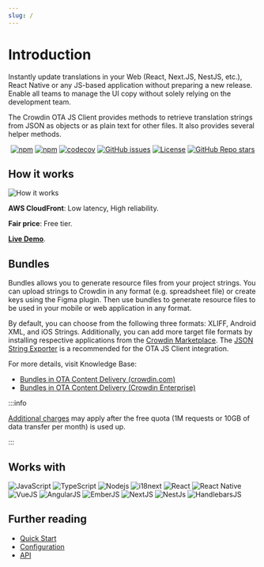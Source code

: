 ```yaml
---
slug: /
---
```


# Introduction

Instantly update translations in your Web (React, Next.JS, NestJS, etc.), React Native or any JS-based application without preparing a new release. Enable all teams to manage the UI copy without solely relying on the development team.

The Crowdin OTA JS Client provides methods to retrieve translation strings from JSON as objects or as plain text for other files. It also provides several helper methods.

<div align="center">

[![npm](https://img.shields.io/npm/v/@crowdin/ota-client?logo=npm&cacheSeconds=1800)](https://www.npmjs.com/package/@crowdin/ota-client)
[![npm](https://img.shields.io/npm/dt/@crowdin/ota-client?cacheSeconds=1800)](https://www.npmjs.com/package/@crowdin/ota-client)
[![codecov](https://codecov.io/gh/crowdin/ota-client-js/branch/main/graph/badge.svg)](https://codecov.io/gh/crowdin/ota-client-js)
[![GitHub issues](https://img.shields.io/github/issues/crowdin/ota-client-js?cacheSeconds=3600)](https://github.com/crowdin/ota-client-js/issues)
[![License](https://img.shields.io/github/license/crowdin/ota-client-js?cacheSeconds=3600)](https://github.com/crowdin/ota-client-js/blob/main/LICENSE)
[![GitHub Repo stars](https://img.shields.io/github/stars/crowdin/ota-client-js?style=social)](https://github.com/crowdin/ota-client-js/stargazers)

</div>

## How it works

![How it works](/img/scheme-how-it-works.png)

**AWS CloudFront**: Low latency, High reliability.

**Fair price**: Free tier.

[**Live Demo**](https://runkit.com/andrii-bodnar/crowdin-ota-js-client-live-demo).

## Bundles

Bundles allows you to generate resource files from your project strings. You can upload strings to Crowdin in any format (e.g. spreadsheet file) or create keys using the Figma plugin. Then use bundles to generate resource files to be used in your mobile or web application in any format.

By default, you can choose from the following three formats: XLIFF, Android XML, and iOS Strings. Additionally, you can add more target file formats by installing respective applications from the [Crowdin Marketplace](https://store.crowdin.com/tags/string-exporter). The [JSON String Exporter](https://store.crowdin.com/json-string-exporter) is a recommended for the OTA JS Client integration.

For more details, visit Knowledge Base:

- [Bundles in OTA Content Delivery (crowdin.com)](https://support.crowdin.com/bundles/#bundles-in-ota-content-delivery)
- [Bundles in OTA Content Delivery (Crowdin Enterprise)](https://support.crowdin.com/enterprise/bundles/#bundles-in-ota-content-delivery)

:::info

[Additional charges](https://crowdin.com/pricing#crowdin-pricing-addons) may apply after the free quota (1M requests or 10GB of data transfer per month) is used up.

:::

## Works with

![JavaScript](https://img.shields.io/badge/-JavaScript-yellow?logo=javascript&cacheSeconds=10000&labelColor=grey&style=flat)
![TypeScript](https://img.shields.io/badge/-TypeScript-2f74c0?logo=typescript&cacheSeconds=10000&labelColor=grey&style=flat)
![Nodejs](https://img.shields.io/badge/-Nodejs-88c24a?logo=Node.js&cacheSeconds=10000&labelColor=grey&style=flat)
![i18next](https://img.shields.io/badge/-i18next-119184?logo=i18next&cacheSeconds=10000&labelColor=grey&style=flat)
![React](https://img.shields.io/badge/-React-5ed3f3?logo=react&cacheSeconds=10000&labelColor=grey&style=flat)
![React Native](https://img.shields.io/badge/-ReactNative-5ed3f3?logo=react&cacheSeconds=10000&labelColor=grey&style=flat)
![VueJS](https://img.shields.io/badge/-VueJS-1bb77e?logo=Vue.js&cacheSeconds=10000&labelColor=grey&style=flat)
![AngularJS](https://img.shields.io/badge/-AngularJS-d6082f?logo=angularjs&cacheSeconds=10000&labelColor=grey&style=flat)
![EmberJS](https://img.shields.io/badge/-EmberJS-db492f?logo=emberdotjs&cacheSeconds=10000&labelColor=grey&style=flat)
![NextJS](https://img.shields.io/badge/-NextJS-cfd7da?logo=nextdotjs&cacheSeconds=10000&labelColor=grey&style=flat)
![NestJs](https://img.shields.io/badge/nestjs-E0234E?cacheSeconds=10000&logo=nestjs&logoColor=white&labelColor=black&style=flat)
![HandlebarsJS](https://img.shields.io/badge/Handlebars.js-f0772b?cacheSeconds=10000&logo=handlebarsdotjs&logoColor=black&labelColor=grey&style=flat)

## Further reading

- [Quick Start](quick-start)
- [Configuration](configuration)
- [API](api/classes/OtaClient)
